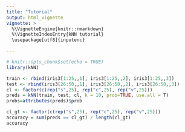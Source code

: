```yaml
---
title: "Tutorial"
output: html_vignette
vignette: >
  %\VignetteEngine{knitr::rmarkdown}
  %\VignetteIndexEntry{kNN tutorial}
  \usepackage[utf8]{inputenc}

---
```


```r
# knitr::opts_chunk$set(echo = TRUE)
library(kNN)

```

```r
train <- rbind(iris3[1:25,,1], iris3[1:25,,2], iris3[1:25,,3])
test <- rbind(iris3[26:50,,1], iris3[26:50,,2], iris3[26:50,,3])
cl <- factor(c(rep("s",25), rep("c",25), rep("v",25)))
preds = kNN(train, test, cl, k = 10, prob=TRUE, use.all = T)
probs=attributes(preds)$prob
```


```r
cl_gt <- factor(c(rep("s",25), rep("c",25), rep("v",25)))
accuracy = sum(preds == cl_gt) / length(cl_gt)
accuracy
```

```r

```

